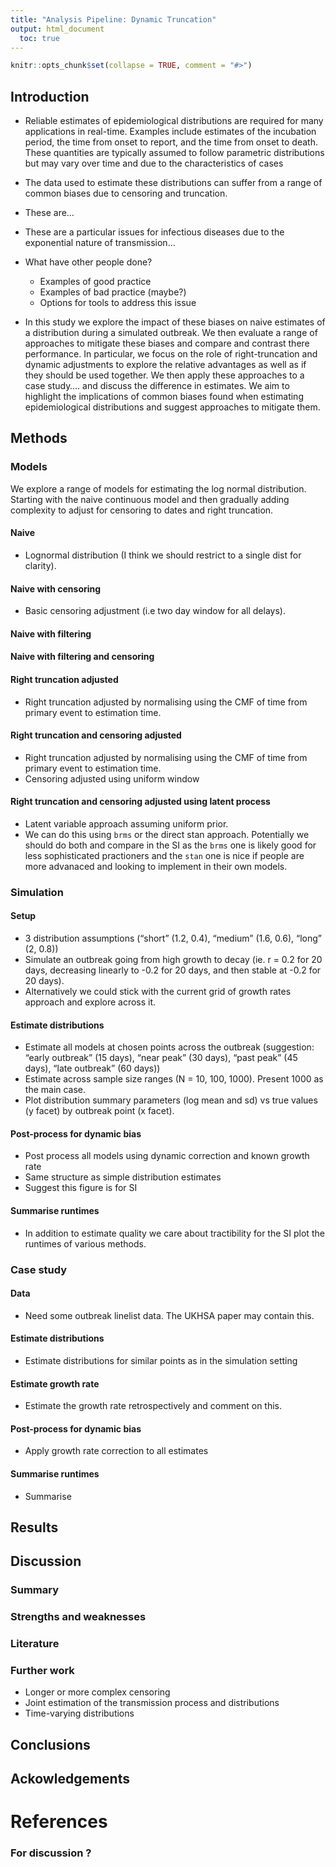 ```yaml
---
title: "Analysis Pipeline: Dynamic Truncation"
output: html_document
  toc: true
---
```


```r
knitr::opts_chunk$set(collapse = TRUE, comment = "#>")
```

## Introduction

- Reliable estimates of epidemiological distributions are required for many applications in real-time. Examples include estimates of the incubation period, the time from onset to report, and the time from onset to death. These quantities are typically assumed to follow parametric distributions but may vary over time and due to the characteristics of cases
- The data used  to estimate these distributions can suffer from a range of common biases due to censoring and truncation.
- These are... 
- These are a particular issues for infectious diseases due to the exponential nature of transmission...

- What have other people done? 
  - Examples of good practice
  - Examples of bad practice (maybe?)
  - Options for tools to address this issue


- In this study we explore the impact of these biases on naive estimates of a distribution during a simulated outbreak. We then evaluate a range of approaches to mitigate these biases and compare and contrast there performance. In particular, we focus on the role of right-truncation and dynamic adjustments to explore the relative advantages as well as if they should be used together.
We then apply these approaches to a case study.... and discuss the difference in estimates. We aim to highlight the implications of common biases found when estimating epidemiological distributions and suggest approaches to mitigate them.


## Methods

### Models

We explore a range of models for estimating the log normal distribution. Starting with the naive continuous model and then gradually adding complexity to adjust for censoring to dates and right truncation. 

#### Naive

- Lognormal distribution (I think we should restrict to a single dist for clarity).

#### Naive with censoring

- Basic censoring adjustment (i.e two day window for all delays).

#### Naive with filtering

#### Naive with filtering and censoring

#### Right truncation adjusted

- Right truncation adjusted by normalising using the CMF of time from primary event to estimation time.

#### Right truncation and censoring adjusted

- Right truncation adjusted by normalising using the CMF of time from primary event to estimation time.
- Censoring adjusted using uniform window

#### Right truncation and censoring adjusted using latent process

- Latent variable approach assuming uniform prior.
- We can do this using `brms` or the direct stan approach. Potentially we should do both and compare in the SI as the `brms` one is likely good for less sophisticated practioners and the `stan` one is nice if people are more advanaced and looking to implement in their own models.

### Simulation

#### Setup

- 3 distribution assumptions ("short" (1.2, 0.4), "medium" (1.6, 0.6), "long" (2, 0.8))
- Simulate an outbreak going from high growth to decay (ie. r = 0.2 for 20 days, decreasing linearly to -0.2 for 20 days, and then stable at -0.2 for 20 days).
- Alternatively we could stick with the current grid of growth rates approach and explore across it. 

#### Estimate distributions

- Estimate all models at chosen points across the outbreak (suggestion: "early outbreak" (15 days), "near peak" (30 days), "past peak" (45  days), "late outbreak" (60 days))
- Estimate across sample size ranges (N = 10, 100, 1000). Present 1000 as the main case.
- Plot distribution summary parameters (log mean and sd) vs true values (y facet) by outbreak point (x facet).

#### Post-process for dynamic bias

- Post process all models using dynamic correction and known growth rate
- Same structure as simple distribution estimates
- Suggest this figure is for SI

#### Summarise runtimes


- In addition to estimate quality we care about tractibility for the SI plot the runtimes of various methods.

### Case study

#### Data

- Need some outbreak linelist data. The UKHSA paper may contain this.

#### Estimate distributions

- Estimate distributions for similar points as in the simulation setting

#### Estimate growth rate

- Estimate the growth rate retrospectively and comment on this. 

#### Post-process for dynamic bias

- Apply growth rate correction to all estimates 

#### Summarise runtimes

- Summarise


## Results



## Discussion

### Summary

### Strengths and weaknesses

### Literature

### Further work

- Longer or more complex censoring
- Joint estimation of the transmission process and distributions
- Time-varying distributions

## Conclusions

## Ackowledgements

# References
### For discussion ?
